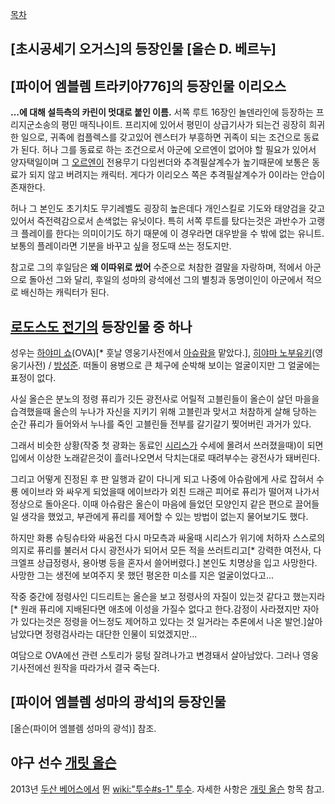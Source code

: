 [[목차]]

== [초시공세기 오거스]의 등장인물 [올슨 D. 베르누] ==

== [파이어 엠블렘 트라키아776]의 등장인물 이리오스 ==
'''…에 대해 설득측의 카린이 멋대로 붙인 이름.'''
서쪽 루트 16장인 놀덴라인에 등장하는 프리지군소송의 평민 매직나이트.
프리지에 있어서 평민이 상급기사가 되는건 굉장히 희귀한 일으로, 귀족에 컴플렉스를 갖고있어 렌스터가 부흥하면 귀족이 되는 조건으로 동료가 된다. 허나 그를 동료로 하는 조건으로서 아군에 오르엔이 없어야 할 필요가 있어서 양자택일이며 그 [[오르엔]]이 전용무기 다임썬더와 추격필살계수가 높기때문에 보통은 동료가 되지 않고 버려지는 캐릭터. 게다가 이리오스 쪽은 추격필살계수가 0이라는 안습이 존재한다.

허나 그 본인도 초기치도 무기레벨도 굉장히 높은데다 개인스킬로 기도와 태양검을 갖고있어서 즉전력감으로서 손색없는 유닛이다. 특히 서쪽 루트를 탔다는것은 과반수가 고랭크 플레이를 한다는 의미이기도 하기 때문에 이 경우라면 대우받을 수 밖에 없는 유니트. 보통의 플레이라면 기분을 바꾸고 싶을 정도때 쓰는 정도지만.

참고로 그의 후일담은 '''왜 이따위로 썼어''' 수준으로 처참한 결말을 자랑하며, 적에서 아군으로 돌아선 그와 달리, 후일의 성마의 광석에선 그의 별칭과 동명이인이 아군에서 적으로 배신하는 캐릭터가 된다.

== [[로도스도 전기]]의 등장인물 중 하나 ==
성우는 [[하야미 쇼]](OVA)[* 훗날 영웅기사전에서 [[아슈람]]을 맡았다.], [[히야마 노부유키]](영웅기사전) / [[방성준]]. 떠돌이 용병으로 큰 체구에 순박해 보이는 얼굴이지만 그 얼굴에는 표정이 없다.

사실 올슨은 분노의 정령 퓨리가 깃든 광전사로 어릴적 고블린들이 올슨이 살던 마을을 습격했을때 올슨의 누나가 자신을 지키기 위해 고블린과 맞서고 처참하게 살해 당하는 순간 퓨리가 들어와서 누나를 죽인 고블린들 전부를 갈기갈기 찢어버린 과거가 있다.

그래서 비슷한 상황(작중 첫 광화는 동료인 [[시리스]]가 수세에 몰려서 쓰러졌을때)이 되면 입에서 이상한 노래같은것이 흘러나오면서 닥치는대로 때려부수는 광전사가 돼버린다.

그리고 어떻게 진정된 후 판 일행과 같이 다니게 되고 나중에 아슈람에게 사로 잡혀서 수룡 에이브라 와 싸우게 되었을때 에이브라가 외친 드래곤 피어로 퓨리가 떨어져 나가서 정상으로 돌아온다.
이때 아슈람은 올슨이 마음에 들었던 모양인지 같은 편으로 끌어들일 생각을 했었고, 부관에게 퓨리를 제어할 수 있는 방법이 없는지 물어보기도 했다.

하지만 화룡 슈팅슈타와 싸움전 다시 마모측과 싸울때 시리스가 위기에 처하자 스스로의 의지로 퓨리를 불러서 다시 광전사가 되어서 모든 적을 쓰러트리고[* 강력한 여전사, 다크엘프 상급정령사, 용아병 등을 혼자서 쓸어버렸다.] 본인도 치명상을 입고 사망한다. 사망한 그는 생전에 보여주지 못 했던 평온한 미소를 지은 얼굴이었다고...

작중 중간에 정령사인 디드리트는 올슨을 보고 정령사의 자질이 있는것 같다고 했는지라[* 원래 퓨리에 지배된다면 애초에 이성을 가질수 없다고 한다.감정이 사라졌지만 자아가 있다는것은 정령을 어느정도 제어하고 있다는 것 일거라는 추론에서 나온 발언.]살아남았다면 정령검사라는 대단한 인물이 되었겠지만...

여담으로 OVA에선 관련 스토리가 뭉텅 잘려나가고 변경돼서 살아남았다. 그러나 영웅기사전에선 원작을 따라가서 결국 죽는다.

== [파이어 엠블렘 성마의 광석]의 등장인물 ==

[올슨(파이어 엠블렘 성마의 광석)] 참조.

== 야구 선수 [[개릿 올슨]] ==

2013년 [[두산 베어스]]에서 뛴 [[wiki:"투수#s-1" 투수]]. 자세한 사항은 [[개릿 올슨]] 항목 참고.
